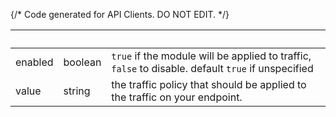 {/* Code generated for API Clients. DO NOT EDIT. */}

| &nbsp;  | &nbsp;  | &nbsp;                                                                                             |
| ------- | ------- | -------------------------------------------------------------------------------------------------- |
| enabled | boolean | `true` if the module will be applied to traffic, `false` to disable. default `true` if unspecified |
| value   | string  | the traffic policy that should be applied to the traffic on your endpoint.                         |
